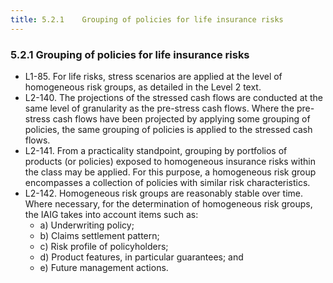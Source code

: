 ```yaml
---
title: 5.2.1	Grouping of policies for life insurance risks
---
```

### 5.2.1	Grouping of policies for life insurance risks
- L1-85. For life risks, stress scenarios are applied at the level of homogeneous risk groups, as detailed in the Level 2 text.
- L2-140. The projections of the stressed cash flows are conducted at the same level of granularity as the pre-stress cash flows. Where the pre-stress cash flows have been projected by applying some grouping of policies, the same grouping of policies is applied to the stressed cash flows.
- L2-141. From a practicality standpoint, grouping by portfolios of products (or policies) exposed to homogeneous insurance risks within the class may be applied. For this purpose, a homogeneous risk group encompasses a collection of policies with similar risk characteristics.
- L2-142. Homogeneous risk groups are reasonably stable over time. Where necessary, for the determination of homogeneous risk groups, the IAIG takes into account items such as:
  - a)	Underwriting policy;
  - b)	Claims settlement pattern;
  - c)	Risk profile of policyholders;
  - d)	Product features, in particular guarantees; and
  - e)	Future management actions.
